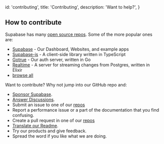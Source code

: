 
  id: 'contributing',
  title: 'Contributing',
  description: 'Want to help?',
}

## How to contribute

Supabase has many [open source repos](https://github.com/orgs/supabase/repositories). Some of the more popular ones are:

- [Supabase](https://github.com/supabase/supabase) - Our Dashboard, Websites, and example apps
- [Supabase-js](https://github.com/supabase/supabase-js) - A client-side library written in TypeScript
- [Gotrue](https://github.com/supabase/gotrue) - Our auth server, written in Go
- [Realtime](https://github.com/supabase/realtime) - A server for streaming changes from Postgres, written in Elixir
- [browse all](https://github.com/orgs/supabase/repositories)

Want to contribute? Why not jump into our GitHub repo and:

- [Sponsor Supabase](https://github.com/sponsors/supabase).
- [Answer Discussions](https://github.com/supabase/supabase/discussions).
- Submit an issue to one of our [repos](https://github.com/orgs/supabase/repositories)
- Report a performance issue or a part of the documentation that you find confusing.
- Create a pull request in one of our [repos](https://github.com/orgs/supabase/repositories)
- [Translate our Readme](https://github.com/supabase/supabase/issues/1341).
- Try our products and give feedback.
- Spread the word if you like what we are doing.


